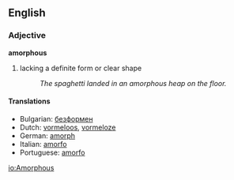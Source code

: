 ==English==

===Adjective===
'''amorphous'''

# lacking a definite form or clear shape
#:''The spaghetti landed in an amorphous heap on the floor.''

====Translations====
*Bulgarian: [[безформен]] 
*Dutch: [[vormeloos]], [[vormeloze]]
*German: [[amorph]]
*Italian: [[amorfo]] 
*Portuguese: [[amorfo]]

[[io:Amorphous]]